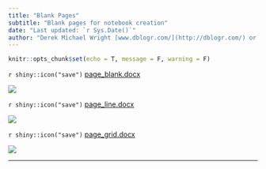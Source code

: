 ```yaml
---
title: "Blank Pages"
subtitle: "Blank pages for notebook creation"
date: "Last updated: `r Sys.Date()`"
author: "Derek Michael Wright [www.dblogr.com/](http://dblogr.com/) or [derekmichaelwright.github.io/dblogr](https://derekmichaelwright.github.io/dblogr/) <derek.wright@usask.ca>"
---
```


```r
knitr::opts_chunk$set(echo = T, message = F, warning = F)
```

`r shiny::icon("save")` [page_blank.docx](page_blank.docx)

![](img_page_blank.png)

`r shiny::icon("save")` [page_line.docx](page_line.docx)

![](img_page_line.png)

`r shiny::icon("save")` [page_grid.docx](page_grid.docx)

![](img_page_grid.png)

---
